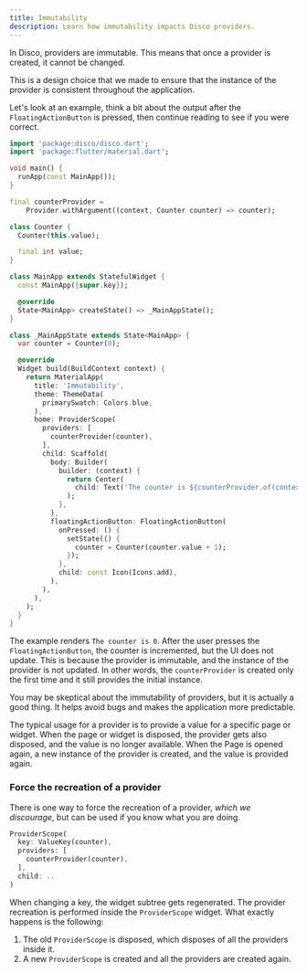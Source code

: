 ```yaml
---
title: Immutability
description: Learn how immutability impacts Disco providers.
---
```



In Disco, providers are immutable. This means that once a provider is created, it cannot be changed.

This is a design choice that we made to ensure that the instance of the provider is consistent throughout the application.

Let's look at an example, think a bit about the output after the `FloatingActionButton` is pressed, then continue reading to see if you were correct.

```dart
import 'package:disco/disco.dart';
import 'package:flutter/material.dart';

void main() {
  runApp(const MainApp());
}

final counterProvider =
    Provider.withArgument((context, Counter counter) => counter);

class Counter {
  Counter(this.value);

  final int value;
}

class MainApp extends StatefulWidget {
  const MainApp({super.key});

  @override
  State<MainApp> createState() => _MainAppState();
}

class _MainAppState extends State<MainApp> {
  var counter = Counter(0);

  @override
  Widget build(BuildContext context) {
    return MaterialApp(
      title: 'Immutability',
      theme: ThemeData(
        primarySwatch: Colors.blue,
      ),
      home: ProviderScope(
        providers: [
          counterProvider(counter),
        ],
        child: Scaffold(
          body: Builder(
            builder: (context) {
              return Center(
                child: Text('The counter is ${counterProvider.of(context).value}'),
              );
            },
          ),
          floatingActionButton: FloatingActionButton(
            onPressed: () {
              setState(() {
                counter = Counter(counter.value + 1);
              });
            },
            child: const Icon(Icons.add),
          ),
        ),
      ),
    );
  }
}
```

The example renders `The counter is 0`. After the user presses the `FloatingActionButton`, the counter is incremented, but the UI does not update.
This is because the provider is immutable, and the instance of the provider is not updated. In other words, the `counterProvider` is created only the first time and it still provides the initial instance.

You may be skeptical about the immutability of providers, but it is actually a good thing.
It helps avoid bugs and makes the application more predictable.

The typical usage for a provider is to provide a value for a specific page or widget.
When the page or widget is disposed, the provider gets also disposed, and the value is no longer available.
When the Page is opened again, a new instance of the provider is created, and the value is provided again.

### Force the recreation of a provider

There is one way to force the recreation of a provider, _which we discourage_, but can be used if you know what you are doing.

```dart {2}
ProviderScope(
  key: ValueKey(counter),
  providers: [
    counterProvider(counter),
  ],
  child: ..
)
```

When changing a key, the widget subtree gets regenerated.
The provider recreation is performed inside the `ProviderScope` widget. What exactly happens is the following:

1. The old `ProviderScope` is disposed, which disposes of all the providers inside it.
2. A new `ProviderScope` is created and all the providers are created again.
